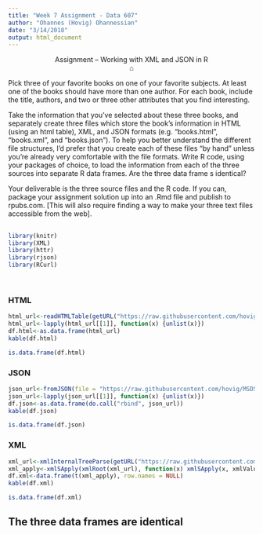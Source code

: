 ```yaml
---
title: "Week 7 Assignment - Data 607"
author: "Ohannes (Hovig) Ohannessian"
date: "3/14/2018"
output: html_document
---
```

<div class="alert alert-primary">
<center>Assignment – Working with XML and JSON in R
<br>⌂</center>
Pick three of your favorite books on one of your favorite subjects. At least one of the books should have more than one author.  For each book, include the title, authors, and two or three other attributes that you find 
interesting.

Take the information that you’ve selected about these three books, and separately create three files which store the book’s information in HTML (using an html table),  XML, and JSON formats (e.g.  “books.html”, “books.xml”, and “books.json”). To help you better understand the different file structures, I’d prefer that you create each of these files “by hand” unless you’re already very comfortable with the file formats.
Write R code, using your packages of choice, to load the information from each of the three sources into separate R data frames. Are the three data frame
s identical?

Your deliverable is the three source files and the R code. If you can, package your assignment solution up into an .Rmd file and publish to rpubs.com.  [This will also require finding a way to make your three text files accessible from the web].
</div>

## {.tabset .tabset-fade}

```r
library(knitr)
library(XML)
library(httr)
library(rjson)
library(RCurl)
```
<br>

### HTML 

```r
html_url<-readHTMLTable(getURL("https://raw.githubusercontent.com/hovig/MSDS_CUNY/master/Data607/hw7/books.html"))
html_url<-lapply(html_url[[1]], function(x) {unlist(x)})
df.html<-as.data.frame(html_url)
kable(df.html)
```

```r
is.data.frame(df.html)
```

### JSON

```r
json_url<-fromJSON(file = "https://raw.githubusercontent.com/hovig/MSDS_CUNY/master/Data607/hw7/books.json")
json_url<-lapply(json_url[[1]], function(x) {unlist(x)})
df.json<-as.data.frame(do.call("rbind", json_url))
kable(df.json)
```

```r
is.data.frame(df.json)
```

### XML 

```r
xml_url<-xmlInternalTreeParse(getURL("https://raw.githubusercontent.com/hovig/MSDS_CUNY/master/Data607/hw7/books.xml"))
xml_apply<-xmlSApply(xmlRoot(xml_url), function(x) xmlSApply(x, xmlValue))
df.xml<-data.frame(t(xml_apply), row.names = NULL)
kable(df.xml)
```

```r
is.data.frame(df.xml)
```

## The three data frames are identical